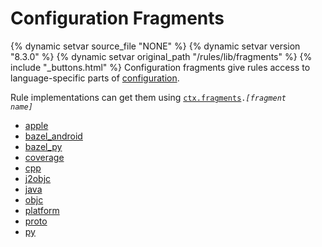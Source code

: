 <html devsite>
<head>
  <meta name="project_path" value="/_project.yaml">
  <meta name="book_path" value="/versions/8.3.0/_book.yaml">
</head>
<body>
<h1 class="page-title">Configuration Fragments</h1>

{% dynamic setvar source_file "NONE" %}
{% dynamic setvar version "8.3.0" %}
{% dynamic setvar original_path "/rules/lib/fragments" %}
{% include "_buttons.html" %}
Configuration fragments give rules access to language-specific parts of <a href="builtins/configuration.html">configuration</a>. <p>Rule implementations can get them using <code><a href="builtins/ctx.html#fragments">ctx.fragments</a>.<i>[fragment name]</i></code>

<ul>

<li><a href="/versions/8.3.0/rules/lib/fragments/apple">apple</a></li>

<li><a href="/versions/8.3.0/rules/lib/fragments/bazel_android">bazel_android</a></li>

<li><a href="/versions/8.3.0/rules/lib/fragments/bazel_py">bazel_py</a></li>

<li><a href="/versions/8.3.0/rules/lib/fragments/coverage">coverage</a></li>

<li><a href="/versions/8.3.0/rules/lib/fragments/cpp">cpp</a></li>

<li><a href="/versions/8.3.0/rules/lib/fragments/j2objc">j2objc</a></li>

<li><a href="/versions/8.3.0/rules/lib/fragments/java">java</a></li>

<li><a href="/versions/8.3.0/rules/lib/fragments/objc">objc</a></li>

<li><a href="/versions/8.3.0/rules/lib/fragments/platform">platform</a></li>

<li><a href="/versions/8.3.0/rules/lib/fragments/proto">proto</a></li>

<li><a href="/versions/8.3.0/rules/lib/fragments/py">py</a></li>
</ul>
</body>
</html>
